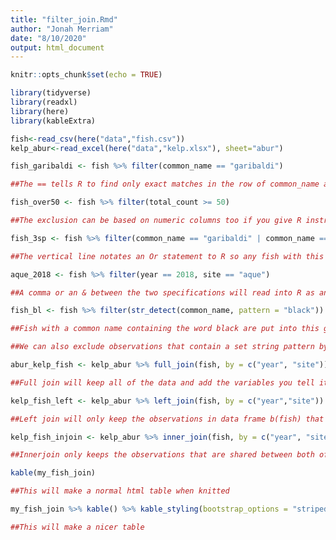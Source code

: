 ```yaml
---
title: "filter_join.Rmd"
author: "Jonah Merriam"
date: "8/10/2020"
output: html_document
---
```


```r
knitr::opts_chunk$set(echo = TRUE)
```

```r
library(tidyverse)
library(readxl)
library(here) 
library(kableExtra)
```

```r
fish<-read_csv(here("data","fish.csv"))
kelp_abur<-read_excel(here("data","kelp.xlsx"), sheet="abur")

```

```r
fish_garibaldi <- fish %>% filter(common_name == "garibaldi")

##The == tells R to find only exact matches in the row of common_name and then these are used to form the new table based on the characters given

fish_over50 <- fish %>% filter(total_count >= 50)

##The exclusion can be based on numeric columns too if you give R instructions to exclude using equals and greater than or less to signs
```

```r
fish_3sp <- fish %>% filter(common_name == "garibaldi" | common_name == "blacksmith" |  common_name == "black surfperch")

##The vertical line notates an Or statement to R so any fish with this name in the common_name column will appear on this table

aque_2018 <- fish %>% filter(year == 2018, site == "aque")

##A comma or an & between the two specifications will read into R as an and statement which requires both criteria to be met to be included
```

```r
fish_bl <- fish %>% filter(str_detect(common_name, pattern = "black"))

##Fish with a common name containing the word black are put into this graph using the filter()+str_detect() functions combined 

##We can also exclude observations that contain a set string pattern by adding the negate = TRUE argument within str_detect() 
```

```r
abur_kelp_fish <- kelp_abur %>% full_join(fish, by = c("year", "site")) 

##Full join will keep all of the data and add the variables you tell it together while keeping the other variables in different rows and filling in N/A for any value left blank. This is the safest way to merge data frames because nothing is lost.

kelp_fish_left <- kelp_abur %>% left_join(fish, by = c("year","site"))

##Left join will only keep the observations in data frame b(fish) that match the observations for data frame a(abur) 

kelp_fish_injoin <- kelp_abur %>% inner_join(fish, by = c("year", "site"))

##Innerjoin only keeps the observations that are shared between both of the data frames 
```

```r
kable(my_fish_join)

##This will make a normal html table when knitted

my_fish_join %>% kable() %>% kable_styling(bootstrap_options = "striped", full_width = FALSE)

##This will make a nicer table
```




